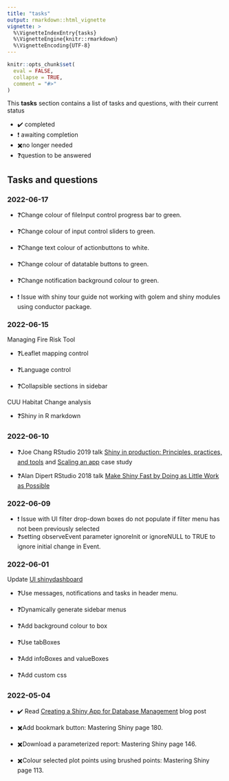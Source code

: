 ```yaml
---
title: "tasks"
output: rmarkdown::html_vignette
vignette: >
  %\VignetteIndexEntry{tasks}
  %\VignetteEngine{knitr::rmarkdown}
  %\VignetteEncoding{UTF-8}
---
```


```r
knitr::opts_chunk$set(
  eval = FALSE,
  collapse = TRUE,
  comment = "#>"
)
```

This **tasks** section contains a list of tasks and questions, with their current status

-   ✔️ completed
-   ❗ awaiting completion
-   ✖️no longer needed
-   ❓question to be answered

## Tasks and questions

### 2022-06-17

-   ❓Change colour of fileInput control progress bar to green.

-   ❓Change colour of input control sliders to green.

-   ❓Change text colour of actionbuttons to white.

-   ❓Change colour of datatable buttons to green.

-   ❓Change notification background colour to green.

-   ❗ Issue with shiny tour guide not working with golem and shiny modules using conductor package.

### 2022-06-15

Managing Fire Risk Tool

-   ❓Leaflet mapping control

-   ❓Language control

-   ❓Collapsible sections in sidebar

CUU Habitat Change analysis

-   ❓Shiny in R markdown

### 2022-06-10

-   ❓Joe Chang RStudio 2019 talk [Shiny in production: Principles, practices, and tools](https://www.rstudio.com/resources/rstudioconf-2019/shiny-in-production-principles-practices-and-tools/) and [Scaling an app](https://rstudio.github.io/shinyloadtest/articles/case-study-scaling.html) case study

-   ❓Alan Dipert RStudio 2018 talk [Make Shiny Fast by Doing as Little Work as Possible](https://www.rstudio.com/resources/rstudioconf-2018/make-shiny-fast-by-doing-as-little-work-as-possible/)

### 2022-06-09

-   ❗ Issue with UI filter drop-down boxes do not populate if filter menu has not been previously selected
-   ❓setting observeEvent parameter ignoreInit or ignoreNULL to TRUE to ignore initial change in Event.

### 2022-06-01

Update [UI shinydashboard](https://rstudio.github.io/shinydashboard/structure.html)

-   ❓Use messages, notifications and tasks in header menu.

-   ❓Dynamically generate sidebar menus

-   ❓Add background colour to box

-   ❓Use tabBoxes

-   ❓Add infoBoxes and valueBoxes

-   ❓Add custom css

### 2022-05-04

-   ✔️ Read [Creating a Shiny App for Database Management](https://shanghai.hosting.nyu.edu/data/r/case-4-database-management-shiny.html) blog post

-   ✖️Add bookmark button: Mastering Shiny page 180.

-   ✖️Download a parameterized report: Mastering Shiny page 146.

-   ✖️Colour selected plot points using brushed points: Mastering Shiny page 113.
